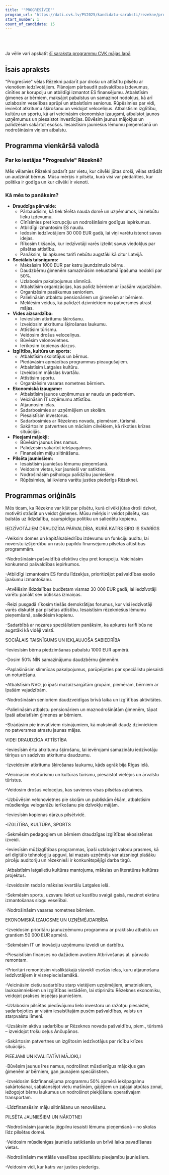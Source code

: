 ```yaml
---
title: '"PROGRESĪVIE"'
program_url: 'https://dati.cvk.lv/PV2025/kandidatu-saraksti/rezekne/progresivie'
start_number: 1
count_of_candidate: 15
---
```



<Badge text="Līdzdalība pārvaldībā" variant="note" size="small" /> <Badge text="Sociālais taisnīgums" variant="note" size="small" /> <Badge text="Vides ilgtspēja" variant="note" size="small" /> <Badge text="Izglītība un kultūra" variant="note" size="small" /> <Badge text="Ekonomiskā izaugsme" variant="note" size="small" />

<br/><br/> 

<Card title='Šis ir mākslīga intelekta ģenerēts apraksts' icon='starlight'>
    Ja vēlie vari apskatīt <a href={frontmatter.program_url} target='_blank'>šī saraksta programmu CVK mājas lapā</a>
    </Card>

## Īsais apraksts

"Progresīvie" vēlas Rēzekni padarīt par drošu un attīstītu pilsētu ar vienotiem iedzīvotājiem. Plānojam pārbaudīt pašvaldības izdevumus, cīnīties ar korupciju un atbildīgi izmantot ES finansējumu. Atbalstīsim ģimenes ar bērniem, maksājot pabalstus un samazinot nodokļus, kā arī uzlabosim veselības aprūpi un atbalstīsim seniorus. Rūpēsimies par vidi, ieviešot atkritumu šķirošanu un veidojot veloceliņus. Atbalstīsim izglītību, kultūru un sportu, kā arī veicināsim ekonomisko izaugsmi, atbalstot jaunos uzņēmumus un piesaistot investīcijas. Būvēsim jaunus mājokļus un palīdzēsim sakārtot esošos. Iesaistīsim jauniešus lēmumu pieņemšanā un nodrošināsim viņiem atbalstu.

## Programma vienkāršā valodā

### Par ko iestājas "Progresīvie" Rēzeknē?

Mēs vēlamies Rēzekni padarīt par vietu, kur cilvēki jūtas droši, vēlas strādāt un audzināt bērnus. Mūsu mērķis ir pilsēta, kurā visi var piedalīties, kur politika ir godīga un kur cilvēki ir vienoti.

### Kā mēs to panāksim?

*   **Draudzīga pārvalde:**
    *   Pārbaudīsim, kā tiek tērēta nauda domē un uzņēmumos, lai nebūtu lieku izdevumu.
    *   Cīnīsimies pret korupciju un nodrošināsim godīgus iepirkumus.
    *   Atbildīgi izmantosim ES naudu.
    *   Iedosim iedzīvotājiem 30 000 EUR gadā, lai viņi varētu īstenot savas idejas.
    *   Rīkosim tikšanās, kur iedzīvotāji varēs izteikt savus viedokļus par pilsētas attīstību.
    *   Panāksim, lai apkures tarifi nebūtu augstāki kā citur Latvijā.
*   **Sociālais taisnīgums:**
    *   Maksāsim 1000 EUR par katru jaundzimušo bērnu.
    *   Daudzbērnu ģimenēm samazināsim nekustamā īpašuma nodokli par 50%.
    *   Uzlabosim pakalpojumus slimnīcā.
    *   Atbalstīsim organizācijas, kas palīdz bērniem ar īpašām vajadzībām.
    *   Organizēsim pasākumus senioriem.
    *   Palielināsim atbalstu pensionāriem un ģimenēm ar bērniem.
    *   Meklēsim veidus, kā palīdzēt dzīvniekiem no patversmes atrast mājas.
*   **Vides aizsardzība:**
    *   Ieviesīsim atkritumu šķirošanu.
    *   Izveidosim atkritumu šķirošanas laukumu.
    *   Attīstīsim tūrismu.
    *   Veidosim drošus veloceliņus.
    *   Būvēsim velonovietnes.
    *   Ierīkosim kopienas dārzus.
*   **Izglītība, kultūra un sports:**
    *   Atbalstīsim skolotājus un bērnus.
    *   Piedāvāsim apmācības programmas pieaugušajiem.
    *   Atbalstīsim Latgales kultūru.
    *   Izveidosim mākslas kvartālu.
    *   Attīstīsim sportu.
    *   Organizēsim vasaras nometnes bērniem.
*   **Ekonomiskā izaugsme:**
    *   Atbalstīsim jaunos uzņēmumus ar naudu un padomiem.
    *   Veicināsim IT uzņēmumu attīstību.
    *   Atjaunosim ielas.
    *   Sadarbosimies ar uzņēmējiem un skolām.
    *   Piesaistīsim investorus.
    *   Sadarbosimies ar Rēzeknes novadu, piemēram, tūrismā.
    *   Sakārtosim patvertnes un mācīsim cilvēkiem, kā rīkoties krīzes situācijās.
*   **Pieejami mājokļi:**
    *   Būvēsim jaunus īres namus.
    *   Palīdzēsim sakārtot iekšpagalmus.
    *   Finansēsim māju siltināšanu.
*   **Pilsēta jauniešiem:**
    *   Iesaistīsim jauniešus lēmumu pieņemšanā.
    *   Veidosim vietas, kur jaunieši var satikties.
    *   Nodrošināsim psihologu palīdzību jauniešiem.
    *   Rūpēsimies, lai ikviens varētu justies piederīgs Rēzeknei.

## Programmas oriģināls

Mēs ticam, ka Rēzekne var kļūt par pilsētu, kurā cilvēki jūtas droši dzīvot, motivēti strādāt un veidot ģimenes. Mūsu mērķis ir veidot pilsētu, kas balstās uz līdzdalību, caurspīdīgu politiku un saliedētu kopienu.

IEDZĪVOTĀJIEM DRAUDZĪGA PĀRVALDĪBA, KURĀ KATRS EIRO IS SVARĪGS

-Veiksim domes un kapitālsabiedrību izdevumu un funkciju auditu, lai novērstu izšķērdību un rastu papildu finansējumu pilsētas attīstības programmām.

-Nodrošināsim pašvaldībā efektīvu cīņu pret korupciju. Veicināsim konkurenci pašvaldības iepirkumos.

-Atbildīgi izmantosim ES fondu līdzekļus, prioritizējot pašvaldības esošo īpašumu izmantošanu.

-Atvēlēsim līdzdalības budžetam vismaz 30 000 EUR gadā, lai iedzīvotāji varētu panākt sev būtiskas izmaiņas.

-Reizi pusgadā rīkosim tiešās demokrātijas forumus, kur visi iedzīvotāji varēs diskutēt par pilsētas attīstību. Iesaistīsim rēzekniešus lēmumu pieņemšanā, saliedēsim kopienu.

-Sadarbībā ar nozares speciālistiem panāksim, ka apkures tarifi būs ne augstāki kā vidēji valstī.

SOCIĀLAIS TAISNĪGUMS UN IEKĻAUJOŠA SABIEDRĪBA

-Ieviesīsim bērna piedzimšanas pabalstu 1000 EUR apmērā.

-Dosim 50% NĪN samazinājumu daudzbērnu ģimenēm.

-Paplašināsim slimnīcas pakalpojumus, parūpējoties par speciālistu piesaisti un noturēšanu.

-Atbalstīsim NVO, jo īpaši mazaizsargātām grupām, piemēram, bērniem ar īpašām vajadzībām.

-Nodrošināsim senioriem daudzveidīgas brīvā laika un izglītības aktivitātes.

-Palielināsim atbalstu pensionāriem un maznodrošinātām ģimenēm, tāpat īpaši atbalstīsim ģimenes ar bērniem.

-Strādāsim pie inovatīviem risinājumiem, kā maksimāli daudz dzīvniekiem no patversmes atrastu jaunas mājas.

VIDEI DRAUDZĪGA ATTĪSTĪBA

-Ieviesīsim ērtu atkritumu šķirošanu, lai ievērojami samazinātu iedzīvotāju tēriņus un sadzīves atkritumu daudzumu.

-Izveidosim atkritumu šķirošanas laukumu, kāds agrāk bija Rīgas ielā.

-Veicināsim ekotūrismu un kultūras tūrismu, piesaistot vietējos un ārvalstu tūristus.

-Veidosim drošus veloceļus, kas savienos visas pilsētas apkaimes.

-Uzbūvēsim velonovietnes pie skolām un publiskām ēkām, atbalstīsim mūsdienīgu velogarāžu ierīkošanu pie dzīvokļu mājām.

-Ieviesīsim kopienas dārzus pilsētvidē.

-IZGLĪTĪBA, KULTŪRA, SPORTS

-Sekmēsim pedagogiem un bērniem draudzīgas izglītības ekosistēmas izveidi.

-Ieviesīsim mūžizglītības programmas, īpaši uzlabojot valodu prasmes, kā arī digitālo tehnoloģiju apguvi, lai mazais uzņēmējs var aizsniegt plašāku pircēju auditoriju un rēzeknieši ir konkurētspējīgi darba tirgū.

-Atbalstīsim latgaliešu kultūras mantojuma, mākslas un literatūras kultūras projektus.

-Izveidosim radošo mākslas kvartālu Latgales ielā.

-Sekmēsim sportu, uzsvaru liekot uz kustību svaigā gaisā, mazinot ekrānu izmantošanas slogu veselībai.

-Nodrošināsim vasaras nometnes bērniem.

EKONOMISKĀ IZAUGSME UN UZŅĒMĒJDARBĪBA

-Izveidosim prioritāru jaunuzņēmumu programmu ar praktisku atbalstu un grantiem 50 000 EUR apmērā.

-Sekmēsim IT un inovāciju uzņēmumu izveidi un darbību.

-Piesaistīsim finanses no dažādiem avotiem Atbrīvošanas al. pārvada remontam.

-Prioritāri remontēsim vissliktākajā stāvoklī esošās ielas, kuru atjaunošana iedzīvotājiem ir visnepieciešamākā.

-Veicināsim ciešu sadarbību starp vietējiem uzņēmējiem, amatniekiem, lauksaimniekiem un izglītības iestādēm, lai stiprinātu Rēzeknes ekonomiku, veidojot prakses iespējas jauniešiem.

-Uzlabosim pilsētas piedāvājumu lielo investoru un ražotņu piesaistei, sadarbojoties ar visām iesaistītajām pusēm pašvaldības, valsts un starpvalstu līmenī.

-Uzsāksim aktīvu sadarbību ar Rēzeknes novada pašvaldību, piem., tūrismā – izveidojot trošu ceļus Ančupānos.

-Sakārtosim patvertnes un izglītosim iedzīvotājus par rīcību krīzes situācijās.

PIEEJAMI UN KVALITATĪVI MĀJOKĻI

-Būvēsim jaunus īres namus, nodrošinot mūsdienīgus mājokļus gan ģimenēm ar bērniem, gan jaunajiem speciālistiem.

-Izveidosim līdzfinansējuma programmu 50% apmērā iekšpagalmu sakārtošanai, sabalansējot vietu mašīnām, gājējiem un zaļajai atpūtas zonai, iežogojot bērnu laukumus un nodrošinot piekļūšanu operatīvajam transportam.

-Līdzfinansēsim māju siltināšanu un renovēšanu.

PILSĒTA JAUNIEŠIEM UN NĀKOTNEI

-Nodrošināsim jauniešu jēgpilnu iesaisti lēmumu pieņemšanā – no skolas līdz pilsētas domei.

-Veidosim mūsdienīgas jauniešu satikšanās un brīvā laika pavadīšanas vietas.

-Nodrošināsim mentālās veselības speciālistu pieejamību jauniešiem.

-Veidosim vidi, kur katrs var justies piederīgs.

